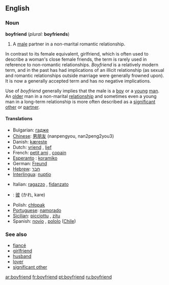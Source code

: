 ==English==

===Noun===
'''boyfriend''' (''plural:'' '''boyfriends''')

#A [[male]] partner in a non-marital romantic relationship.

In contrast to its female equivalent, girlfriend, which is often used to describe a woman's close female friends, the term is rarely used in reference to non-romantic relationships. ''Boyfriend'' is a relatively modern term, and in the past has had implications of an illicit relationship (as sexual and romantic relationships outside marriage were generally frowned upon). It is now a generally accepted term and has no negative implications. 

Use of ''boyfriend'' generally implies that the male is a [[boy]] or a [[young]] [[man]].  An [[old]]er man in a non-marital [[relationship]] and sometimes even a young man in a long-term relationship is more often described as a [[significant other]] or [[partner]].

====Translations====
{{top}}
*Bulgarian: [[гадже]]
*[[w:Chinese language|Chinese]]: [[男朋友]] (nanpengyou, nan2peng2you3)
*Danish: [[kæreste]]
*Dutch: [[vriend]] {{m}}, [[lief]] {{n}}
*French: [[petit ami]] {{m}}, [[copain]] {{m}}
*[[w:Esperanto|Esperanto]] : [[koramiko]]
*German: [[Freund]] {{m}}
*[[w:Hebrew language|Hebrew]]: [[חבר]] {{m}}
*[[w:Interlingua|Interlingua]]: [[nuptio]]
{{mid}}
*Italian: [[ragazzo]] {{m}}, [[fidanzato]] {{m}}
*{{jp}}: [[彼]] (かれ, kare)<!--The following is not relevant here - it belongs on the Japanese page: (Note: kare can also mean [[he]]) -->
*Polish: [[chłopak]] {{m}}
*[[Portuguese]]: [[namorado]] {{m}}
*[[Sicilian]]: [[picciottu]] {{m}}, [[zitu]] {{m}}
*Spanish: [[novio]] {{m}}, [[pololo]] {{m}} ([[Chile]])
{{bottom}}

===See also===
*[[fiancé]]
*[[girlfriend]]
*[[husband]]
*[[lover]]
*[[significant other]]

[[ar:boyfriend]]
[[fr:boyfriend]]
[[pt:boyfriend]]
[[ru:boyfriend]]